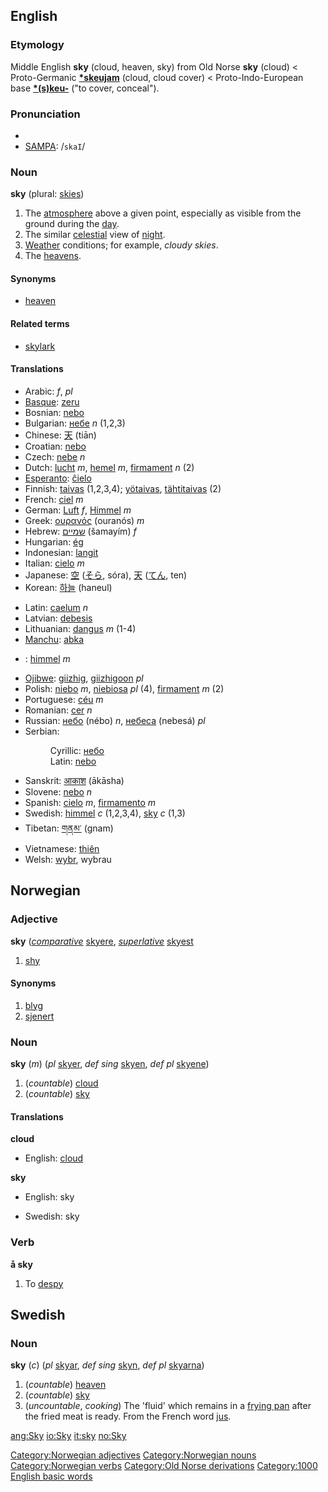 ==English==

===Etymology===
Middle English '''sky''' (cloud, heaven, sky) from Old Norse '''sky''' (cloud) < Proto-Germanic '''[[*skeujam]]''' (cloud, cloud cover) < Proto-Indo-European base '''[[*(s)keu-]]''' ("to cover, conceal").

===Pronunciation===
*{{IPA|/skaɪ/}}
*[[w:SAMPA|SAMPA]]: /<tt>skaI</tt>/

===Noun===
'''sky''' (plural: [[skies]])
# The [[atmosphere]] above a given point, especially as visible from the ground during the [[day]].
# The similar [[celestial]] view of [[night]].
# [[Weather]] conditions; for example, ''cloudy skies''.
# The [[heavens]].

==== Synonyms====
*[[heaven]]

====Related terms====
*[[skylark]]

==== Translations ====
{{top}}
*Arabic: {{ARchar|[[سماء|سَمَاء]]}} {{IPAchar|(sámaː’)}} ''f'', {{ARchar|[[سموات|سَمَوَات]]}} {{IPAchar|(samawáːt)}} ''pl''
*[[Basque]]: [[zeru]]
*Bosnian: [[nebo#Bosnian|nebo]] {{n}}
*Bulgarian: [[небе]] ''n'' (1,2,3)
*Chinese: [[天]] (tiān)
*Croatian: [[nebo#Croatian|nebo]] {{n}}
*Czech: [[nebe]]  ''n''
*Dutch: [[lucht]] ''m'', [[hemel]] ''m'', [[firmament]] ''n'' (2)
*[[Esperanto]]: [[ĉielo]]
*Finnish: [[taivas]] (1,2,3,4); [[yötaivas]], [[tähtitaivas]] (2)
*French: [[ciel]] ''m''
*German: [[Luft]] ''f'', [[Himmel]] ''m''
*Greek: [[ουρανός]] (ouranós) ''m''
*Hebrew: [[שמיים]] (šamayím) ''f''
*Hungarian: [[ég]]
*Indonesian: [[langit]]
*Italian: [[cielo]] ''m''
*Japanese: [[空]] ([[そら]], sóra), [[天]] ([[てん]], ten)
*Korean: [[하늘]] (haneul)
{{mid}}
*Latin: [[caelum]] ''n''
*Latvian: [[debesis]]
*Lithuanian: [[dangus]] ''m'' (1-4)
*[[Manchu]]: [[abka]]
*{{no}}: [[himmel]] ''m''
*[[Ojibwe]]: [[giizhig]], [[giizhigoon]] ''pl''
*Polish: [[niebo]] ''m'', [[niebiosa]] ''pl'' (4), [[firmament]] ''m'' (2)
*Portuguese: [[céu]] ''m''
*Romanian: [[cer]] ''n''
*Russian: [[небо]] (nébo) ''n'', [[небо|небеса]] (nebesá) ''pl''
*Serbian:
*:Cyrillic: [[небо#Serbian|небо]] {{n}}
*:Latin: [[nebo#Serbian|nebo]] {{n}}
*Sanskrit: [[आकाश]] (ākāsha) {{m}}
*Slovene: [[nebo]] ''n''
*Spanish: [[cielo]] ''m'', [[firmamento]] ''m''
*Swedish: [[himmel]] ''c'' (1,2,3,4), [[sky#Swedish|sky]] ''c'' (1,3)
*Tibetan: [[གནམ་]] (gnam)
*Vietnamese: [[thiên]]
*Welsh: [[wybr]], wybrau
{{bottom}}

==Norwegian==
===Adjective===
[[Category:Norwegian adjectives]]
'''sky''' (''[[comparative]]'' [[skyere]], ''[[superlative]]'' [[skyest]]
#[[shy]]
====Synonyms====
#[[blyg]]
#[[sjenert]]
===Noun===
[[Category:Norwegian nouns]]
'''sky''' (''m'') (''pl'' [[skyer]], ''def sing'' [[skyen]], ''def pl'' [[skyene]])
#(''countable'') [[cloud]]
#(''countable'') [[#English|sky]]
====Translations====
'''cloud'''
{{top}}
*English: [[cloud]]
{{mid}}
{{bottom}}
'''sky'''
{{top}}
*English: sky
{{mid}}
*Swedish: sky
{{bottom}}
===Verb===
[[Category:Norwegian verbs]]
'''å sky'''
#To [[despy]]

==Swedish==
===Noun===
'''sky''' (''c'') (''pl'' [[skyar]], ''def sing'' [[skyn]], ''def pl'' [[skyarna]])

#(''countable'') [[heaven]]
#(''countable'') [[sky#English|sky]]
#(''uncountable'', ''cooking'') The 'fluid' which remains in a [[frying pan]] after the fried meat is ready.  From the French word [[jus]].
[[Category:Old Norse derivations]]
[[Category:1000 English basic words]]

[[ang:Sky]]
[[io:Sky]]
[[it:sky]]
[[no:Sky]]